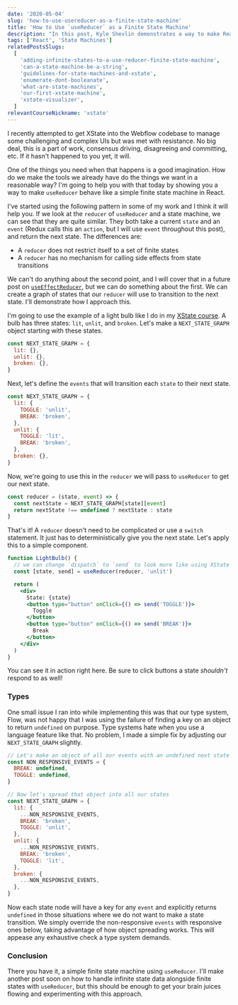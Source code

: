 ```yaml
---
date: '2020-05-04'
slug: 'how-to-use-usereducer-as-a-finite-state-machine'
title: 'How to Use `useReducer` as a Finite State Machine'
description: "In this post, Kyle Shevlin demonstrates a way to make React's `useReducer` hook behave like a finite state machine."
tags: ['React', 'State Machines']
relatedPostsSlugs:
  [
    'adding-infinite-states-to-a-use-reducer-finite-state-machine',
    'can-a-state-machine-be-a-string',
    'guidelines-for-state-machines-and-xstate',
    'enumerate-dont-booleanate',
    'what-are-state-machines',
    'our-first-xstate-machine',
    'xstate-visualizer',
  ]
relevantCourseNickname: 'xstate'
---
```



I recently attempted to get XState into the Webflow codebase to manage some challenging and complex UIs but was met with resistance. No big deal, this is a part of work, consensus driving, disagreeing and committing, etc. If it hasn't happened to you yet, it will.

One of the things you need when that happens is a good imagination. How do we make the tools we already have do the things we want in a reasonable way? I'm going to help you with that today by showing you a way to make `useReducer` behave like a simple finite state machine in React.

I've started using the following pattern in some of my work and I think it will help you. <Marker content="A few caveats up front. You won't have access to hierarchical state machines with this approach. You also will not have the ability to trigger side effects from state changes. I will discuss this briefly here, but plan to cover it in another blog post." /> If we look at the `reducer` of `useReducer` and a state machine, we can see that they are quite similar. They both take a current `state` and an `event` (Redux calls this an `action`, but I will use `event` throughout this post), and return the next state. The differences are:

- A `reducer` does not restrict itself to a set of finite states
- A `reducer` has no mechanism for calling side effects from state transitions

We can't do anything about the second point, and I will cover that in a future post on [`useEffectReducer`](https://github.com/davidkpiano/useEffectReducer), but we can do something about the first. We can create a graph of states that our `reducer` will use to transition to the next state. I'll demonstrate how I approach this.

I'm going to use the example of a light bulb like I do in my [XState course](https://kyleshevl.in/xstate). A bulb has three states: `lit`, `unlit`, and `broken`. Let's make a `NEXT_STATE_GRAPH` object starting with these states.

```javascript
const NEXT_STATE_GRAPH = {
  lit: {},
  unlit: {},
  broken: {},
}
```

Next, let's define the `events` that will transition each `state` to their next state.

```javascript
const NEXT_STATE_GRAPH = {
  lit: {
    TOGGLE: 'unlit',
    BREAK: 'broken',
  },
  unlit: {
    TOGGLE: 'lit',
    BREAK: 'broken',
  },
  broken: {},
}
```

Now, we're going to use this in the `reducer` we will pass to `useReducer` to get our next state.

```javascript
const reducer = (state, event) => {
  const nextState = NEXT_STATE_GRAPH[state][event]
  return nextState !== undefined ? nextState : state
}
```

That's it! A `reducer` doesn't need to be complicated or use a `switch` statement. It just has to deterministically give you the next state. Let's apply this to a simple component.

```jsx
function LightBulb() {
  // we can change `dispatch` to `send` to look more like using XState
  const [state, send] = useReducer(reducer, 'unlit')

  return (
    <div>
      State: {state}
      <button type="button" onClick={() => send('TOGGLE')}>
        Toggle
      </button>
      <button type="button" onClick={() => send('BREAK')}>
        Break
      </button>
    </div>
  )
}
```

You can see it in action right here. Be sure to click buttons a state _shouldn't_ respond to as well! <Marker content="You can check out my blog repo for more details on how I implemented <code>reset</code> in my reducer here." />

<LightBulb />

### Types

One small issue I ran into while implementing this was that our type system, Flow, was not happy that I was using the failure of finding a key on an object to return `undefined` on purpose. Type systems hate when you use a language feature like that. No problem, I made a simple fix by adjusting our `NEXT_STATE_GRAPH` slightly.

```javascript
// Let's make an object of all our events with an undefined next state
const NON_RESPONSIVE_EVENTS = {
  BREAK: undefined,
  TOGGLE: undefined,
}

// Now let's spread that object into all our states
const NEXT_STATE_GRAPH = {
  lit: {
    ...NON_RESPONSIVE_EVENTS,
    BREAK: 'broken',
    TOGGLE: 'unlit',
  },
  unlit: {
    ...NON_RESPONSIVE_EVENTS,
    BREAK: 'broken',
    TOGGLE: 'lit',
  },
  broken: {
    ...NON_RESPONSIVE_EVENTS,
  },
}
```

Now each state node will have a key for any `event` and explicitly returns `undefined` in those situations where we do not want to make a state transition. We simply override the non-responsive `events` with responsive ones below, taking advantage of how object spreading works. <Marker content="Key/value pairs that have the same key as a previous one will overwrite the previous value with the new one." /> This will appease any exhaustive check a type system demands.

### Conclusion

There you have it, a simple finite state machine using `useReducer`. I'll make another post soon on how to handle infinite state data alongside finite states with `useReducer`, but this should be enough to get your brain juices flowing and experimenting with this approach.
